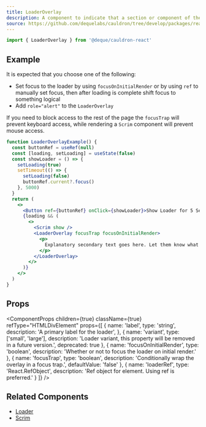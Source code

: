 ```yaml
---
title: LoaderOverlay
description: A component to indicate that a section or component of the page is currently loading.
source: https://github.com/dequelabs/cauldron/tree/develop/packages/react/src/components/LoaderOverlay/index.tsx
---
```



```js
import { LoaderOverlay } from '@deque/cauldron-react'
```

## Example

It is expected that you choose one of the following:

- Set focus to the loader by using `focusOnInitialRender` or by using `ref` to manually set focus, then after loading is complete shift focus to something logical
- Add `role="alert"` to the `LoaderOverlay`

If you need to block access to the rest of the page the `focusTrap` will prevent keyboard access, while rendering a `Scrim` component will prevent mouse access.

```jsx example
function LoaderOverlayExample() {
  const buttonRef = useRef(null)
  const [loading, setLoading] = useState(false)
  const showLoader = () => {
    setLoading(true)
    setTimeout(() => {
      setLoading(false)
      buttonRef.current?.focus()
    }, 5000)
  }
  return (
    <>
      <Button ref={buttonRef} onClick={showLoader}>Show Loader for 5 Seconds</Button>
      {loading && (
        <>
          <Scrim show />
          <LoaderOverlay focusTrap focusOnInitialRender>
            <p>
              Explanatory secondary text goes here. Let them know what's happening, alright?
            </p>
          </LoaderOverlay>
        </>
      )}
    </>
  )
}
```

## Props

<ComponentProps
  children={true}
  className={true}
  refType="HTMLDivElement"
  props={[
    {
      name: 'label',
      type: 'string',
      description: 'A primary label for the loader',
    },
    {
      name: 'variant',
      type: ['small', 'large'],
      description: 'Loader variant, this property will be removed in a future version.',
      deprecated: true
    },
    {
      name: 'focusOnInitialRender',
      type: 'boolean',
      description: 'Whether or not to focus the loader on initial render.'
    },
    {
      name: 'focusTrap',
      type: 'boolean',
      description: 'Conditionally wrap the overlay in a focus trap.',
      defaultValue: 'false'
    },
    {
      name: 'loaderRef',
      type: 'React.RefObject<HTMLDivElement>',
      description: 'Ref object for element. Using ref is preferred.'
    }
  ]}
/>

## Related Components

- [Loader](./Loader)
- [Scrim](./Scrim)